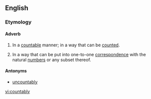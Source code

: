==English==

===Etymology===
{{suffix|countable|ly}}

====Adverb====
{{rfc-level|Adverb at L4+ not in L3 Ety section}}
{{en-adv|-}}

# In a [[countable]] manner; in a way that can be [[count]]ed.
# {{mathematics}} In a way that can be put into one-to-one [[correspondence]] with the natural [[number]]s or any subset thereof.

====Antonyms====
* [[uncountably]]

[[vi:countably]]